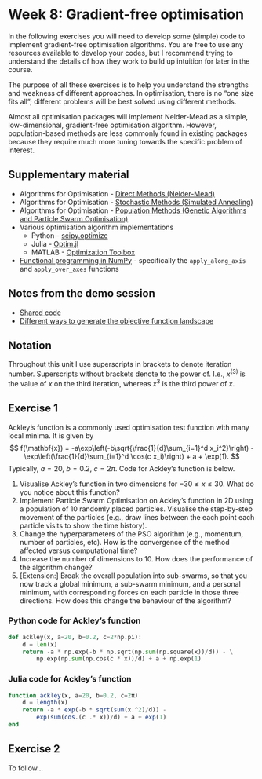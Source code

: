 # Week 8: Gradient-free optimisation

In the following exercises you will need to develop some (simple) code to implement gradient-free optimisation algorithms. You are free to use any resources available to develop your codes, but I recommend trying to understand the details of how they work to build up intuition for later in the course.

The purpose of all these exercises is to help you understand the strengths and weakness of different approaches. In optimisation, there is no "one size fits all"; different problems will be best solved using different methods.

Almost all optimisation packages will implement Nelder-Mead as a simple, low-dimensional, gradient-free optimisation algorithm. However, population-based methods are less commonly found in existing packages because they require much more tuning towards the specific problem of interest.

## Supplementary material

- Algorithms for Optimisation - [Direct Methods (Nelder-Mead)](https://algorithmsbook.com/optimization/files/chapter-7.pdf)
- Algorithms for Optimisation - [Stochastic Methods (Simulated Annealing)](https://algorithmsbook.com/optimization/files/chapter-8.pdf)
- Algorithms for Optimisation - [Population Methods (Genetic Algorithms and Particle Swarm Optimisation)](https://algorithmsbook.com/optimization/files/chapter-9.pdf)
- Various optimisation algorithm implementations
  - Python - [scipy.optimize](https://docs.scipy.org/doc/scipy/reference/optimize.html)
  - Julia - [Optim.jl](https://julianlsolvers.github.io/Optim.jl/stable/)
  - MATLAB - [Optimization Toolbox](https://uk.mathworks.com/help/optim/)
- [Functional programming in NumPy](https://numpy.org/doc/2.1/reference/routines.functional.html) - specifically the `apply_along_axis` and `apply_over_axes` functions

## Notes from the demo session

- [Shared code](https://etherpad.wikimedia.org/p/optim-08)
- [Different ways to generate the objective function landscape](week8-lab.ipynb)

## Notation

Throughout this unit I use superscripts in brackets to denote iteration number. Superscripts without brackets denote to the power of. I.e., $x^{(3)}$ is the value of $x$ on the third iteration, whereas $x^3$ is the third power of $x$.

## Exercise 1

Ackley's function is a commonly used optimisation test function with many local minima. It is given by
$$
f(\mathbf{x}) = -a\exp\left(-b\sqrt{\frac{1}{d}\sum_{i=1}^d x_i^2}\right) - \exp\left(\frac{1}{d}\sum_{i=1}^d \cos(c x_i)\right) + a + \exp(1).
$$
Typically, $a=20$, $b=0.2$, $c=2\pi$. Code for Ackley's function is below.

1. Visualise Ackley's function in two dimensions for $-30\le x\le 30$. What do you notice about this function?
2. Implement Particle Swarm Optimisation on Ackley's function in 2D using a population of 10 randomly placed particles. Visualise the step-by-step movement of the particles (e.g., draw lines between the each point each particle visits to show the time history).
3. Change the hyperparameters of the PSO algorithm (e.g., momentum, number of particles, etc). How is the convergence of the method affected versus computational time?
4. Increase the number of dimensions to 10. How does the performance of the algorithm change?
5. \[Extension:\] Break the overall population into sub-swarms, so that you now track a global minimum, a sub-swarm minimum, and a personal minimum, with corresponding forces on each particle in those three directions. How does this change the behaviour of the algorithm?

### Python code for Ackley's function

```python
def ackley(x, a=20, b=0.2, c=2*np.pi):
    d = len(x)
    return -a * np.exp(-b * np.sqrt(np.sum(np.square(x))/d)) - \
        np.exp(np.sum(np.cos(c * x))/d) + a + np.exp(1)
```

### Julia code for Ackley's function

```julia
function ackley(x, a=20, b=0.2, c=2π)
    d = length(x)
    return -a * exp(-b * sqrt(sum(x.^2)/d)) - 
        exp(sum(cos.(c .* x))/d) + a + exp(1)
end
```

## Exercise 2

To follow...
